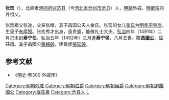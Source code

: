 '''张峦'''（{{bd|？||1492年|catIdx=Z}}），北直隶[[河间府|河间府]][[兴济县|兴济县]]（今[[河北省|河北省]][[沧州市|沧州市]][[沧县|沧县]]）人，[[明朝|明朝]]外戚，[[明武宗|明武宗]]的外祖父。

张峦祖父张迪，父亲张绶，其子昌国公夫人金氏。张峦的女儿[[孝成敬皇后|张氏]]为[[明孝宗|明孝宗]][[皇后|皇后]]，生皇子[[朱厚照|朱厚照]]。张峦秀才出身，虽贵盛，能敬礼士大夫。[[弘治|弘治]]四年（1491年）二月己未封'''寿宁伯'''，弘治五年（1492年）三月進'''寿宁侯'''，八月去世。贈'''昌[[國公|國公]]'''，[[諡|諡]]莊肅。其子昌國公[[張鶴齡_(明朝)|張鶴齡]]、建昌侯[[張延齡_(明朝)|張延齡]]。

==参考文献==
*《[[明史|明史]]·卷300·外戚传》
{{DEFAULTSORT:Z}}
[[Category:明朝外戚|Category:明朝外戚]]
[[Category:明朝伯爵|Category:明朝伯爵]]
[[Category:明朝侯爵|Category:明朝侯爵]]
[[Category:明朝追贈國公|Category:明朝追贈國公]]
[[Category:諡莊肅|Category:諡莊肅]]
[[Category:沧县人|Category:沧县人]]
[[Category:张姓|L]]